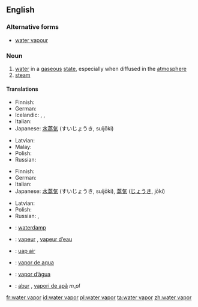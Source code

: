 ==English==

===Alternative forms===
* [[water vapour]]

===Noun===
{{wikipedia}}
{{en-noun|head=[[water]] [[vapor]]}}

# [[water]] in a [[gaseous]] [[state]], especially when diffused in the [[atmosphere]]
# [[steam]]

====Translations====
{{trans-top|water in a gaseous state}}
* Finnish: {{t-|fi|vesihöyry}}
* German: {{t+|de|Wasserdampf|m}}
* Icelandic: {{t-|is|loftraki|m}}, {{t-|is|vatnsgufa|f}}, {{t+|is|eimur|m}}
* Italian: {{t-|it|vapore acqueo|m}}
* Japanese: [[水蒸気]] (すいじょうき, suijōki)
{{trans-mid}}
* Latvian: {{t-|lv|ūdens tvaiks|m|xs=Latvian}}
* Malay: {{t-|ms|wap air}}
* Polish: {{t-|pl|para wodna|f}}
* Russian: {{t-|ru|водяной пар|m|tr=vod'anój par}}
{{trans-bottom}}

{{trans-top|steam}}
* Finnish: {{t-|fi|vesihöyry}}
* German: {{t+|de|Dampf|m}}
* Italian: {{t+|it|vapore|m}}
* Japanese: [[水蒸気]] (すいじょうき, suijōki), [[蒸気]] ([[じょうき]], jōki)
{{trans-mid}}
* Latvian: {{t-|lv|ūdens tvaiks|m|xs=Latvian}}
* Polish: {{t+|pl|para}}
* Russian: {{t-|ru|водяной пар|m|tr=vod'anój par}}, {{t+|ru|пар|m|tr=par}}
{{trans-bottom}}

{{checktrans-top}}
* {{ttbc|nl}}: [[waterdamp]] {{m}}
* {{ttbc|fr}}: [[vapeur]] {{f}}, [[vapeur d’eau]] {{f}}
* {{ttbc|id}}: [[uap air]]
{{trans-mid}}
* {{ttbc|ia}}: [[vapor de aqua]]
* {{ttbc|pt}}: [[vapor d’água]] {{m}}
* {{ttbc|ro}}: [[abur]] {{m}}, [[vapori de apă]] ''m,pl''
{{trans-bottom}}

[[fr:water vapor]]
[[id:water vapor]]
[[pl:water vapor]]
[[ta:water vapor]]
[[zh:water vapor]]
